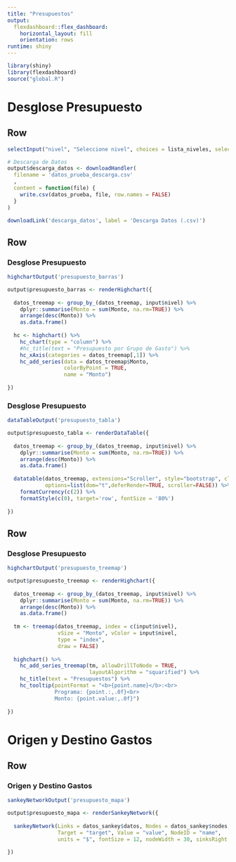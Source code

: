 ```yaml
---
title: "Presupuestos"
output:
  flexdashboard::flex_dashboard:
    horizontal_layout: fill
    orientation: rows
runtime: shiny
---
```


```r
library(shiny)
library(flexdashboard)
source("global.R")

```

Desglose Presupuesto
============================================

Row {.sidebar data-width=200}
----------------------------------

```r
selectInput("nivel", "Seleccione nivel", choices = lista_niveles, selected = lista_niveles[1])

# Descarga de Datos
output$descarga_datos <- downloadHandler(
  filename = 'datos_prueba_descarga.csv'
  ,
  content = function(file) {
    write.csv(datos_prueba, file, row.names = FALSE)
  }
)

downloadLink('descarga_datos', label = 'Descarga Datos (.csv)')

```

Row 
-----------------------------------------------------------------------
### Desglose Presupuesto
```r
highchartOutput('presupuesto_barras')

output$presupuesto_barras <- renderHighchart({
  
  datos_treemap <- group_by_(datos_treemap, input$nivel) %>%
    dplyr::summarise(Monto = sum(Monto, na.rm=TRUE)) %>%
    arrange(desc(Monto)) %>%
    as.data.frame()
  
  hc <- highchart() %>% 
    hc_chart(type = "column") %>% 
    #hc_title(text = "Presupuesto por Grupo de Gasto") %>% 
    hc_xAxis(categories = datos_treemap[,1]) %>% 
    hc_add_series(data = datos_treemap$Monto,
                  colorByPoint = TRUE,
                  name = "Monto")
      
})


```

### Desglose Presupuesto
```r
dataTableOutput('presupuesto_tabla')

output$presupuesto_tabla <- renderDataTable({
  
  datos_treemap <- group_by_(datos_treemap, input$nivel) %>%
    dplyr::summarise(Monto = sum(Monto, na.rm=TRUE)) %>%
    arrange(desc(Monto)) %>%
    as.data.frame()
  
  datatable(datos_treemap, extensions="Scroller", style="bootstrap", class="compact", width="100%",
            options=list(dom="t",deferRender=TRUE, scroller=FALSE)) %>%
    formatCurrency(c(2)) %>% 
    formatStyle(c(0), target='row', fontSize = '80%')
  
})

```

Row 
-----------------------------------------------------------------------

### Desglose Presupuesto
```r
highchartOutput('presupuesto_treemap')

output$presupuesto_treemap <- renderHighchart({
  
  datos_treemap <- group_by_(datos_treemap, input$nivel) %>%
    dplyr::summarise(Monto = sum(Monto, na.rm=TRUE)) %>%
    arrange(desc(Monto)) %>%
    as.data.frame()
  
  tm <- treemap(datos_treemap, index = c(input$nivel),
                vSize = "Monto", vColor = input$nivel,
                type = "index",
                draw = FALSE)
  
  highchart() %>% 
    hc_add_series_treemap(tm, allowDrillToNode = TRUE,
                          layoutAlgorithm = "squarified") %>% 
    hc_title(text = "Presupuestos") %>% 
    hc_tooltip(pointFormat = "<b>{point.name}</b>:<br>
               Programa: {point.:,.0f}<br>
               Monto: {point.value:,.0f}")
  
})

```

Origen y Destino Gastos
============================================

Row
------------------------------------------

### Origen y Destino Gastos
```r
sankeyNetworkOutput('presupuesto_mapa')

output$presupuesto_mapa <- renderSankeyNetwork({
  
  sankeyNetwork(Links = datos_sankey$datos, Nodes = datos_sankey$nodes, Source = "source",
                Target = "target", Value = "value", NodeID = "name",
                units = "$", fontSize = 12, nodeWidth = 30, sinksRight = TRUE)
  
})
```
